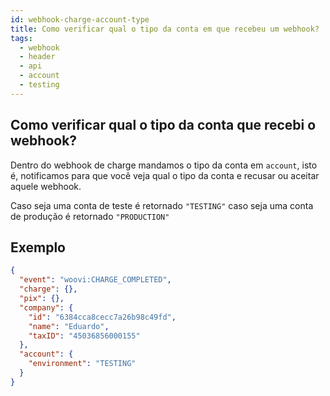 ```yaml
---
id: webhook-charge-account-type
title: Como verificar qual o tipo da conta em que recebeu um webhook?
tags:
  - webhook
  - header
  - api
  - account
  - testing
---
```


## Como verificar qual o tipo da conta que recebi o webhook?

Dentro do webhook de charge mandamos o tipo da conta em `account`, isto é, notificamos para que você veja qual o tipo da conta e recusar ou aceitar aquele webhook.

Caso seja uma conta de teste é retornado `"TESTING"` caso seja uma conta de produção é retornado `"PRODUCTION"`

## Exemplo

```json
{
  "event": "woovi:CHARGE_COMPLETED",
  "charge": {},
  "pix": {},
  "company": {
    "id": "6384cca8cecc7a26b98c49fd",
    "name": "Eduardo",
    "taxID": "45036856000155"
  },
  "account": {
    "environment": "TESTING"
  }
}
```
